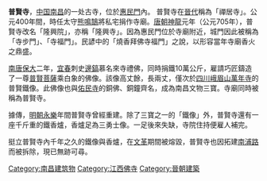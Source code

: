 '''普賢寺'''，[[中国|中国]][[南昌|南昌]]的一处古寺，位於[[惠民門|惠民門]]內。
普賢寺在[[晉代|晉代]]稱為「禪居寺」。公元400年間，時任太守[[熊鳴鵠|熊鳴鵠]]將私宅捐作寺廟。[[唐朝|唐朝]][[神龍|神龍]]元年（公元705年），普賢寺改名「隆興院」，亦稱「隆興寺」。因為惠民門位於寺廟附近，城門因此被稱為「寺步門」、「寺福門」。民諺中的「燒香拜佛寺福門」之說，以形容當年寺廟香火之鼎盛。

[[南唐|南唐]][[保大_(南唐)|保大]]二年，[[宜春|宜春]]刺史[[邊鎬|邊鎬]]慕名來寺禮佛，同時捐鐵10萬公斤，雇請巧匠鑄造了一尊[[普賢菩薩|普賢菩薩]]乘白象的佛像。該像高丈餘，長兩丈，僅次於[[四川|四川]][[峨眉山|峨眉山]][[萬年寺|萬年寺]]的普賢鐵像。此佛像也與[[佑民寺|佑民寺]]的銅佛、銅鐘齊名，成為南昌文物三寶。寺廟同時被稱為普賢寺。

據傳，[[明朝|明朝]][[永樂|永樂]]年間普賢寺曾經重建。除了三寶之一的「鐵像」外，普賢寺還有一座千斤重的鐵香爐，香爐足為三勇士像。一足後來失缺，寺院住持便雇人補完。

挺立普賢寺內千年之久的鐵像與香爐，在[[文革|文革]]期間被熔毀，普賢寺也因拓建[[南浦路|南浦路]]而被拆除，現已無跡可尋。

{{老南昌}}
{{江城名迹}}
[[Category:南昌建筑物|Category:南昌建筑物]]
[[Category:江西佛寺|Category:江西佛寺]]
[[Category:晉朝建築|Category:晉朝建築]]